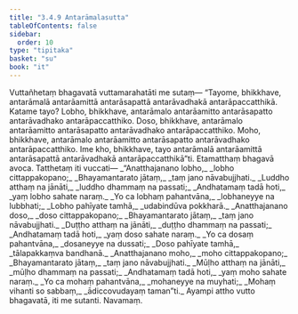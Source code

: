 ```yaml
---
title: "3.4.9 Antarāmalasutta"
tableOfContents: false
sidebar:
  order: 10
type: "tipitaka"
basket: "su"
book: "it"
---
```



<DynamicBreadcrumb />

<Division number="88" book="it">

<Paragraph number="609" book="it">
Vuttañhetaṃ bhagavatā vuttamarahatāti me sutaṃ—
</Paragraph>

<Paragraph number="610" book="it">
“Tayome, bhikkhave, antarāmalā antarāamittā antarāsapattā antarāvadhakā antarāpaccatthikā. Katame tayo? Lobho, bhikkhave, antarāmalo antarāamitto antarāsapatto antarāvadhako antarāpaccatthiko. Doso, bhikkhave, antarāmalo antarāamitto antarāsapatto antarāvadhako antarāpaccatthiko. Moho, bhikkhave, antarāmalo antarāamitto antarāsapatto antarāvadhako antarāpaccatthiko. Ime kho, bhikkhave, tayo antarāmalā antarāamittā antarāsapattā antarāvadhakā antarāpaccatthikā”ti. Etamatthaṃ bhagavā avoca. Tatthetaṃ iti vuccati—
</Paragraph>

<Paragraph number="611" type="verses" book="it">
_“Anatthajanano lobho,_  
_lobho cittappakopano;_  
_Bhayamantarato jātaṃ,_  
_taṃ jano nāvabujjhati._  

</Paragraph>

<Paragraph number="612" type="verses" book="it">
_Luddho atthaṃ na jānāti,_  
_luddho dhammaṃ na passati;_  
_Andhatamaṃ tadā hoti,_  
_yaṃ lobho sahate naraṃ._  

</Paragraph>

<Paragraph number="613" type="verses" book="it">
_Yo ca lobhaṃ pahantvāna,_  
_lobhaneyye na lubbhati;_  
_Lobho pahīyate tamhā,_  
_udabindūva pokkharā._  

</Paragraph>

<Paragraph number="614" type="verses" book="it">
_Anatthajanano doso,_  
_doso cittappakopano;_  
_Bhayamantarato jātaṃ,_  
_taṃ jano nāvabujjhati._  

</Paragraph>

<Paragraph number="615" type="verses" book="it">
_Duṭṭho atthaṃ na jānāti,_  
_duṭṭho dhammaṃ na passati;_  
_Andhatamaṃ tadā hoti,_  
_yaṃ doso sahate naraṃ._  

</Paragraph>

<Paragraph number="616" type="verses" book="it">
_Yo ca dosaṃ pahantvāna,_  
_dosaneyye na dussati;_  
_Doso pahīyate tamhā,_  
_tālapakkaṃva bandhanā._  

</Paragraph>

<Paragraph number="617" type="verses" book="it">
_Anatthajanano moho,_  
_moho cittappakopano;_  
_Bhayamantarato jātaṃ,_  
_taṃ jano nāvabujjhati._  

</Paragraph>

<Paragraph number="618" type="verses" book="it">
_Mūḷho atthaṃ na jānāti,_  
_mūḷho dhammaṃ na passati;_  
_Andhatamaṃ tadā hoti,_  
_yaṃ moho sahate naraṃ._  

</Paragraph>

<Paragraph number="619" type="verses" book="it">
_Yo ca mohaṃ pahantvāna,_  
_mohaneyye na muyhati;_  
_Mohaṃ vihanti so sabbaṃ,_  
_ādiccovudayaṃ taman”ti._  

</Paragraph>

<Paragraph number="620" book="it">
Ayampi attho vutto bhagavatā, iti me sutanti.

</Paragraph>
</Division>

<Paragraph number="621" type="center" book="it">
Navamaṃ.
</Paragraph>